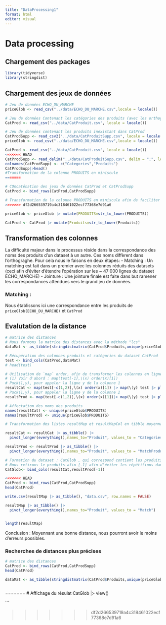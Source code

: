 ```yaml
---
title: "DataProcessing1"
format: html
editor: visual
---
```


# Data processing

## Chargement des packages

```r
library(tidyverse)
library(stringdist)
```

## Chargement des jeux de données

```r
# Jeu de données ECHO_DU_MARCHE
priceGlob <- read_csv("../data/ECHO_DU_MARCHE.csv",locale = locale())

# Jeu de données Contenant les catégories des produits (avec les orthographes approximatifs)
CatProd <- read_csv("../data/CatProduit.csv", locale = locale())

# Jeu de données contenant les produits inexistant dans CatProd
CatProdSupp <- read_csv2("../data/CatProduitSupp.csv", locale = locale())
priceGlob <- read_csv("../data/ECHO_DU_MARCHE.csv",locale = locale())

CatProd <- read_csv("../data/CatProduit.csv", locale = locale())
<<<<<<< HEAD
CatProdSupp <- read_delim("../data/CatProduitSupp.csv", delim = ";", locale = locale())
colnames(CatProdSupp) <- c("Categories","Produits")
CatProdSupp|>head()
#Transformation de la colonne PRODUITS en miniscule
=======

# COncaténation des jeux de données CatProd et CatProdSupp
CatProd <- bind_rows(CatProd,CatProdSupp)

# Transformation de la colonne PRODUITS en miniscule afin de faciliter le matching
>>>>>>> df2d266539719a4c318461022ecf77368e7d91a6

priceGlob <- priceGlob |> mutate(PRODUITS=str_to_lower(PRODUITS))

CatProd <- CatProd |> mutate(Produits=str_to_lower(Produits))

```

## Transformation des colonnes

La difficulté majeur dans le processus réside dans la correspondance des noms des produits d'un dataset à un autre. Ces noms diffèrent dans l'orthograghe. Pour cela nous le faisons en deux étapes:
- Matching : Un matching est fait dans un premier avec les colonnes réduits des datasets (ceci afin d'éviter d'étendre l'opération sur les ~ 47 000 lignes du dataset ECHO_MARCHE)
- Jointure : Une jointure finale est faite dans but ramener les correspondances attendues vers le grand jeu de données.

### Matching :
Nous établissons ici une correspondance entre les produits de `priceGlob(ECHO_DU_MARCHE)` et `CatProd`

## Evalutation de la distance

```r
# matrice des distances
# Nous formons la matrice des distances avec la méthode "lcs"
dataMat <- as_tibble(stringdistmatrix(CatProd$Produits,unique(priceGlob$PRODUITS),method ='lcs'))

# Récupération des colonnes produits et catégories du dataset CatProd
test <- bind_cols(CatProd,dataMat)
# head(test)

# Utilisation de `map` order, afin de transformer les colonnes en lignes et opérer sur elles
# (1) Voir d'abord : map(test[-1],\(x) order(x)[1])
# Puck(1,y), pour appeler la ligne y de la colonne 1
resultCat <- map(test[-c(1,2)],\(x) order(x)[1]) |> map(\(y) test |> pluck(1,y))
# Puck(1,y), pour appeler la ligne y de la colonne 2
resultProd <- map(test[-c(1,2)],\(x) order(x)[1])|> map(\(y) test |> pluck(2,y))

# Affectation des noms des produits
names(resultCat) <- unique(priceGlob$PRODUITS)
names(resultProd) <- unique(priceGlob$PRODUITS)

# Transformation des listes resultMap et resultMapCol en tibble moyennant un pivotement

resultCat <- resultCat |> as_tibble() |>
  pivot_longer(everything(),names_to="Produit", values_to = "Categories")

resultProd <- resultProd |> as_tibble() |>
  pivot_longer(everything(),names_to="Produit", values_to = "MatchProduit")

# Formation du dataset : CatGlob , qui correspond contient les produits et leurs catégories
# Nous retirons le produits afin [-1] afin d'éviter les répétitions dans les colonnes
CatGlob<- bind_cols(resultCat,resultProd[-1])

<<<<<<< HEAD
CatProd <- bind_rows(CatProd,CatProdSupp)
head(CatProd)

write.csv(resultMap |> as_tibble(), "data.csv", row.names = FALSE)

resultMap |> as_tibble() |>
  pivot_longer(everything(),names_to="Produit", values_to = "Match")


length(resultMap)

```

Conclusion : Moyennant une bonne distance, nous pourront avoir le moins d'erreurs possibles.

### Recherches de distances plus précises

```r
# matrice des distances
CatProd <- bind_rows(CatProd,CatProdSupp)
head(CatProd)

dataMat <- as_tibble(stringdistmatrix(CatProd$Produits,unique(priceGlob$PRODUITS),method ='soundex'))



```
=======
# Affichage du résulat
CatGlob |> view()

```

>>>>>>> df2d266539719a4c318461022ecf77368e7d91a6
